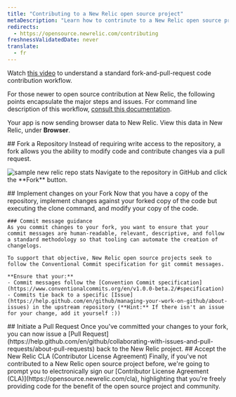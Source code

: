 ```yaml
---
title: "Contributing to a New Relic open source project"
metaDescription: "Learn how to contrinute to a New Relic open source project: code reviews, issue tracking, and community etiquette for seamless collaboration."
redirects:
  - https://opensource.newrelic.com/contributing
freshnessValidatedDate: never
translate:
  - fr
---
```

Watch [this video](https://www.youtube.com/watch?v=3zalIudBF6A) to understand a standard fork-and-pull-request code contribution workflow.

For those newer to open source contribution at New Relic, the following points encapsulate the major steps and issues. For command line description of this workflow, [consult this documentation](https://gist.github.com/tangollama/5d9d63fef0ed4498fb5fbb057bb5983d).

Your app is now sending browser data to New Relic. View this data in New Relic, under <DNT>**Browser**</DNT>.

<Steps>
  <Step>
    ## Fork a Repository
    Instead of requiring write access to the repository, a fork allows you the ability to modify code and contribute changes via a pull request.<p/>
    <img
      title="sample new relic repo"
      alt="sample new relic repo stats"
      src="/images/nr1-browser-analyzer-repo.webp"
    />
    Navigate to the repository in GitHub and click the **Fork** button.<p/>
  </Step>

  <Step>
    ## Implement changes on your Fork
    Now that you have a copy of the repository, implement changes against your forked copy of the code but executing the clone command, and modify your copy of the code.

    ### Commit message guidance
    As you commit changes to your fork, you want to ensure that your commit messages are human-readable, relevant, descriptive, and follow a standard methodology so that tooling can automate the creation of changelogs.
    
    To support that objective, New Relic open source projects seek to follow the Conventional Commit specification for git commit messages.

    **Ensure that your:**
    - Commit messages follow the [Convention Commit specification](https://www.conventionalcommits.org/en/v1.0.0-beta.2/#specification)
    - Commits tie back to a specific [Issue](https://help.github.com/en/github/managing-your-work-on-github/about-issues) in the upstream repository (**Hint:** If there isn't an issue for your change, add it yourself :))

  </Step>

  <Step>
    ## Initiate a Pull Request
    Once you've committed your changes to your fork, you can now issue a [Pull Request](https://help.github.com/en/github/collaborating-with-issues-and-pull-requests/about-pull-requests) back to the New Relic project.
  </Step>
  
  <Step>
    ## Accept the New Relic CLA (Contributor License Agreement)
    Finally, if you've not contributed to a New Relic open source project before, we're going to prompt you to electronically sign our [Contributor License Agreement (CLA)](https://opensource.newrelic.com/cla), highlighting that you're freely providing code for the benefit of the open source project and community.
  </Step>
</Steps>

